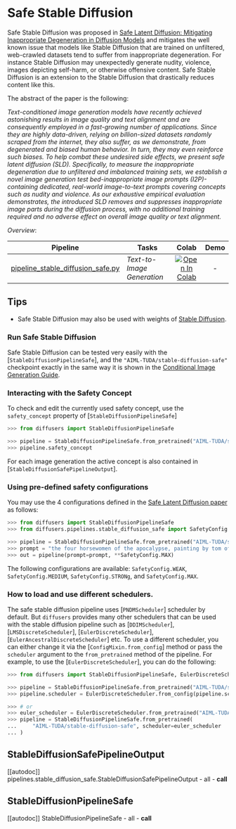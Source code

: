 <!--Copyright 2022 The HuggingFace Team. All rights reserved.

Licensed under the Apache License, Version 2.0 (the "License"); you may not use this file except in compliance with
the License. You may obtain a copy of the License at

http://www.apache.org/licenses/LICENSE-2.0

Unless required by applicable law or agreed to in writing, software distributed under the License is distributed on
an "AS IS" BASIS, WITHOUT WARRANTIES OR CONDITIONS OF ANY KIND, either express or implied. See the License for the
specific language governing permissions and limitations under the License.
-->

# Safe Stable Diffusion

Safe Stable Diffusion was proposed in [Safe Latent Diffusion: Mitigating Inappropriate Degeneration in Diffusion Models](https://arxiv.org/abs/2211.05105) and mitigates the well known issue that models like Stable Diffusion that are trained on unfiltered, web-crawled datasets tend to suffer from inappropriate degeneration. For instance Stable Diffusion may unexpectedly generate nudity, violence, images depicting self-harm, or otherwise offensive content.
Safe Stable Diffusion is an extension to the Stable Diffusion that drastically reduces content like this.

The abstract of the paper is the following:

*Text-conditioned image generation models have recently achieved astonishing results in image quality and text alignment and are consequently employed in a fast-growing number of applications. Since they are highly data-driven, relying on billion-sized datasets randomly scraped from the internet, they also suffer, as we demonstrate, from degenerated and biased human behavior. In turn, they may even reinforce such biases. To help combat these undesired side effects, we present safe latent diffusion (SLD). Specifically, to measure the inappropriate degeneration due to unfiltered and imbalanced training sets, we establish a novel image generation test bed-inappropriate image prompts (I2P)-containing dedicated, real-world image-to-text prompts covering concepts such as nudity and violence. As our exhaustive empirical evaluation demonstrates, the introduced SLD removes and suppresses inappropriate image parts during the diffusion process, with no additional training required and no adverse effect on overall image quality or text alignment.*


*Overview*:

| Pipeline | Tasks | Colab | Demo
|---|---|:---:|:---:|
| [pipeline_stable_diffusion_safe.py](https://github.com/huggingface/diffusers/blob/main/src/diffusers/pipelines/stable_diffusion_safe/pipeline_stable_diffusion_safe.py) | *Text-to-Image Generation* |  [![Open In Colab](https://colab.research.google.com/assets/colab-badge.svg)](https://colab.research.google.com/github/ml-research/safe-latent-diffusion/blob/main/examples/Safe%20Latent%20Diffusion.ipynb) | -

## Tips

- Safe Stable Diffusion may also be used with weights of [Stable Diffusion](./api/pipelines/stable_diffusion/overview).

### Run Safe Stable Diffusion

Safe Stable Diffusion can be tested very easily with the [`StableDiffusionPipelineSafe`], and the `"AIML-TUDA/stable-diffusion-safe"` checkpoint exactly in the same way it is shown in the [Conditional Image Generation Guide](./using-diffusers/conditional_image_generation).

### Interacting with the Safety Concept

To check and edit the currently used safety concept, use the `safety_concept` property of [`StableDiffusionPipelineSafe`]
```python
>>> from diffusers import StableDiffusionPipelineSafe

>>> pipeline = StableDiffusionPipelineSafe.from_pretrained("AIML-TUDA/stable-diffusion-safe")
>>> pipeline.safety_concept
```
For each image generation the active concept is also contained in [`StableDiffusionSafePipelineOutput`].

### Using pre-defined safety configurations

You may use the 4 configurations defined in the [Safe Latent Diffusion paper](https://arxiv.org/abs/2211.05105) as follows:

```python
>>> from diffusers import StableDiffusionPipelineSafe
>>> from diffusers.pipelines.stable_diffusion_safe import SafetyConfig

>>> pipeline = StableDiffusionPipelineSafe.from_pretrained("AIML-TUDA/stable-diffusion-safe")
>>> prompt = "the four horsewomen of the apocalypse, painting by tom of finland, gaston bussiere, craig mullins, j. c. leyendecker"
>>> out = pipeline(prompt=prompt, **SafetyConfig.MAX)
```

The following configurations are available: `SafetyConfig.WEAK`, `SafetyConfig.MEDIUM`, `SafetyConfig.STRONg`, and `SafetyConfig.MAX`.

### How to load and use different schedulers.

The safe stable diffusion pipeline uses [`PNDMScheduler`] scheduler by default. But `diffusers` provides many other schedulers that can be used with the stable diffusion pipeline such as [`DDIMScheduler`], [`LMSDiscreteScheduler`], [`EulerDiscreteScheduler`], [`EulerAncestralDiscreteScheduler`] etc.
To use a different scheduler, you can either change it via the [`ConfigMixin.from_config`] method or pass the `scheduler` argument to the `from_pretrained` method of the pipeline. For example, to use the [`EulerDiscreteScheduler`], you can do the following:

```python
>>> from diffusers import StableDiffusionPipelineSafe, EulerDiscreteScheduler

>>> pipeline = StableDiffusionPipelineSafe.from_pretrained("AIML-TUDA/stable-diffusion-safe")
>>> pipeline.scheduler = EulerDiscreteScheduler.from_config(pipeline.scheduler.config)

>>> # or
>>> euler_scheduler = EulerDiscreteScheduler.from_pretrained("AIML-TUDA/stable-diffusion-safe", subfolder="scheduler")
>>> pipeline = StableDiffusionPipelineSafe.from_pretrained(
...     "AIML-TUDA/stable-diffusion-safe", scheduler=euler_scheduler
... )
```


## StableDiffusionSafePipelineOutput
[[autodoc]] pipelines.stable_diffusion_safe.StableDiffusionSafePipelineOutput
	- all
	- __call__

## StableDiffusionPipelineSafe
[[autodoc]] StableDiffusionPipelineSafe
	- all
	- __call__
